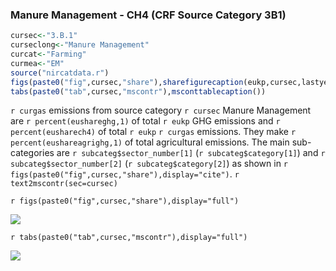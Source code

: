 ### Manure Management - CH4 (CRF Source Category 3B1) 
```r
cursec<-"3.B.1"
curseclong<-"Manure Management"
curcat<-"Farming"
curmea<-"EM"
source("nircatdata.r")
figs(paste0("fig",cursec,"share"),sharefigurecaption(eukp,cursec,lastyear))
tabs(paste0("tab",cursec,"mscontr"),msconttablecaption())
```
`r curgas` emissions from source category `r cursec` Manure Management are `r percent(eushareghg,1)` of total `r eukp` GHG emissions and `r percent(eusharech4)` of total `r eukp` `r curgas` emissions. They make `r percent(eushareagrighg,1)` of total agricultural emissions. The main sub-categories are `r subcateg$sector_number[1]` (`r subcateg$category[1]`) and `r subcateg$sector_number[2]` (`r subcateg$category[2]`) as shown in `r figs(paste0("fig",cursec,"share"),display="cite")`.
`r text2mscontr(sec=cursec)`


`r figs(paste0("fig",cursec,"share"),display="full")`

![](../2015/plots/20151030agrimixeu3.B.1.jpg)


`r tabs(paste0("tab",cursec,"mscontr"),display="full")`

![](../2015/eureport/figs/3BManureManagement_.jpg)

